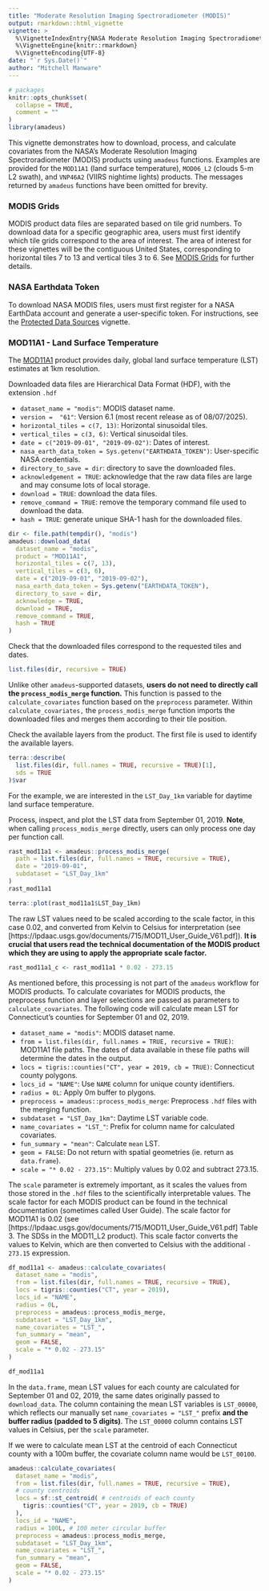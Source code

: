 ```yaml
---
title: "Moderate Resolution Imaging Spectroradiometer (MODIS)"
output: rmarkdown::html_vignette
vignette: >
  %\VignetteIndexEntry{NASA Moderate Resolution Imaging Spectroradiometer (MODIS)}
  %\VignetteEngine{knitr::rmarkdown}
  %\VignetteEncoding{UTF-8}
date: "`r Sys.Date()`"
author: "Mitchell Manware"
---
```


```r
# packages
knitr::opts_chunk$set(
  collapse = TRUE,
  comment = ""
)
library(amadeus)
```

This vignette demonstrates how to download, process, and calculate covariates from the NASA's Moderate Resolution Imaging Spectroradiometer (MODIS) products using `amadeus` functions.
Examples are provided for the `MOD11A1` (land surface temperature), `MOD06_L2` (clouds 5-m L2 swath), and `VNP46A2` (VIIRS nightime lights) products.
The messages returned by `amadeus` functions have been omitted for brevity.

### MODIS Grids
MODIS product data files are separated based on tile grid numbers.
To download data for a specific geographic area, users must first identify which tile grids correspond to the area of interest.
The area of interest for these vignettes will be the contiguous United States, corresponding to horizontal tiles 7 to 13 and vertical tiles 3 to 6.
See [MODIS Grids](https://modis-land.gsfc.nasa.gov/MODLAND_grid.html) for further details.

### NASA Earthdata Token
To download NASA MODIS files, users must first register for a NASA EarthData account and generate a user-specific token.
For instructions, see the [Protected Data Sources](https://niehs.github.io/amadeus/articles/protected_datasets.html) vignette.

### MOD11A1 - Land Surface Temperature
The [MOD11A1](https://www.earthdata.nasa.gov/data/catalog/lpcloud-mod11a1-061) product provides daily, global land surface temperature (LST) estimates at 1km resolution.

Downloaded data files are Hierarchical Data Format (HDF), with the extension `.hdf`

* `dataset_name = "modis"`: MODIS dataset name.
* `version =  "61"`: Version 6.1 (most recent release as of 08/07/2025).
* `horizontal_tiles = c(7, 13)`: Horizontal sinusoidal tiles.
* `vertical_tiles = c(3, 6)`: Vertical sinusoidal tiles.
* `date = c("2019-09-01", "2019-09-02")`: Dates of interest.
* `nasa_earth_data_token = Sys.getenv("EARTHDATA_TOKEN")`: User-specific NASA credentials.
* `directory_to_save = dir`: directory to save the downloaded files.
* `acknowledgement = TRUE`: acknowledge that the raw data files are large and may consume lots of local storage.
* `download = TRUE`: download the data files.
* `remove_command = TRUE`: remove the temporary command file used to download the data.
* `hash = TRUE`: generate unique SHA-1 hash for the downloaded files.

```r
dir <- file.path(tempdir(), "modis")
amadeus::download_data(
  dataset_name = "modis",
  product = "MOD11A1",
  horizontal_tiles = c(7, 13),
  vertical_tiles = c(3, 6),
  date = c("2019-09-01", "2019-09-02"),
  nasa_earth_data_token = Sys.getenv("EARTHDATA_TOKEN"),
  directory_to_save = dir,
  acknowledge = TRUE,
  download = TRUE,
  remove_command = TRUE,
  hash = TRUE
)
```

Check that the downloaded files correspond to the requested tiles and dates.

```r
list.files(dir, recursive = TRUE)
```

Unlike other `amadeus`-supported datasets, **users do not need to directly call the `process_modis_merge` function.**
This function is passed to the `calculate_covariates` function based on the `preprocess` parameter.
Within `calculate_covariates,` the `process_modis_merge` function imports the downloaded files and merges them according to their tile position.

Check the available layers from the product.
The first file is used to identify the available layers.

```r
terra::describe(
  list.files(dir, full.names = TRUE, recursive = TRUE)[1],
  sds = TRUE
)$var
```

For the example, we are interested in the `LST_Day_1km` variable for daytime land surface temperature.

Process, inspect, and plot the LST data from September 01, 2019.
**Note**, when calling `process_modis_merge` directly, users can only process one day per function call.

```r
rast_mod11a1 <- amadeus::process_modis_merge(
  path = list.files(dir, full.names = TRUE, recursive = TRUE),
  date = "2019-09-01",
  subdataset = "LST_Day_1km"
)
rast_mod11a1
```

```r
terra::plot(rast_mod11a1$LST_Day_1km)
```

The raw LST values need to be scaled according to the scale factor, in this case 0.02, and converted from Kelvin to Celsius for interpretation (see [https://lpdaac.usgs.gov/documents/715/MOD11_User_Guide_V61.pdf]).
**It is crucial that users read the technical documentation of the MODIS product which they are using to apply the appropriate scale factor.**

```r
rast_mod11a1_c <- rast_mod11a1 * 0.02 - 273.15
```

As mentioned before, this processing is not part of the `amadeus` workflow for MODIS products.
To calculate covariates for MODIS products, the preprocess function and layer selections are passed as parameters to `calculate_covariates`.
The following code will calculate mean LST for Connecticut's counties for September 01 and 02, 2019.

* `dataset_name = "modis"`: MODIS dataset name.
* `from = list.files(dir, full.names = TRUE, recursive = TRUE)`: MOD11A1 file paths. The dates of data available in these file paths will determine the dates in the output.
* `locs = tigris::counties("CT", year = 2019, cb = TRUE)`: Connecticut county polygons.
* `locs_id = "NAME"`: Use `NAME` column for unique county identifiers.
* `radius = 0L`: Apply 0m buffer to plygons.
* `preprocess = amadeus::process_modis_merge`: Preprocess `.hdf` files with the merging function.
* `subdataset = "LST_Day_1km"`: Daytime LST variable code.
* `name_covariates = "LST_"`: Prefix for column name for calculated covariates.
* `fun_summary = "mean"`: Calculate `mean` LST.
* `geom = FALSE`: Do not return with spatial geometries (ie. return as `data.frame`).
* `scale = "* 0.02 - 273.15"`: Multiply values by 0.02 and subtract 273.15. 

The `scale` parameter is extremely important, as it scales the values from those stored in the `.hdf` files to the scientifically interpretable values.
The scale factor for each MODIS product can be found in the technical documentation (sometimes called User Guide).
The scale factor for MOD11A1 is 0.02 (see [https://lpdaac.usgs.gov/documents/715/MOD11_User_Guide_V61.pdf] Table 3. The SDSs in the MOD11_L2 product).
This scale factor converts the values to Kelvin, which are then converted to Celsius with the additional `- 273.15` expression.

```r
df_mod11a1 <- amadeus::calculate_covariates(
  dataset_name = "modis",
  from = list.files(dir, full.names = TRUE, recursive = TRUE),
  locs = tigris::counties("CT", year = 2019),
  locs_id = "NAME",
  radius = 0L,
  preprocess = amadeus::process_modis_merge,
  subdataset = "LST_Day_1km",
  name_covariates = "LST_",
  fun_summary = "mean",
  geom = FALSE,
  scale = "* 0.02 - 273.15"
)
```

```r
df_mod11a1
```

In the `data.frame`, mean LST values for each county are calculated for September 01 and 02, 2019, the same dates originally passed to `download_data`.
The column containing the mean LST variables is `LST_00000`, which reflects our manually set `name_covariates = "LST_"` prefix **and the buffer radius (padded to 5 digits)**.
The `LST_00000` column contains LST values in Celsius, per the `scale` parameter.

If we were to calculate mean LST at the centroid of each Connecticut county with a 100m buffer, the covariate column name would be `LST_00100`.

```r
amadeus::calculate_covariates(
  dataset_name = "modis",
  from = list.files(dir, full.names = TRUE, recursive = TRUE),
  # county centroids
  locs = sf::st_centroid( # centroids of each county
    tigris::counties("CT", year = 2019, cb = TRUE)
  ),
  locs_id = "NAME",
  radius = 100L, # 100 meter circular buffer
  preprocess = amadeus::process_modis_merge,
  subdataset = "LST_Day_1km",
  name_covariates = "LST_",
  fun_summary = "mean",
  geom = FALSE,
  scale = "* 0.02 - 273.15"
)
```
